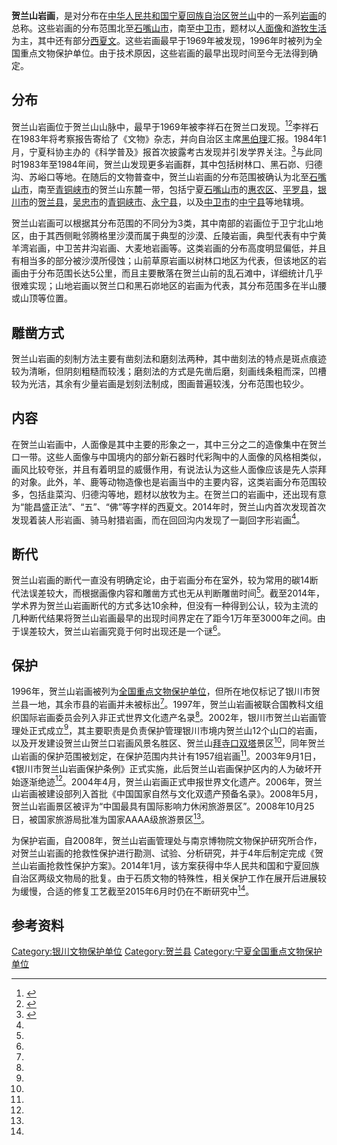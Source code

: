 {{文物保护单位
| 级别 = 全国
| 图片 = 贺兰山岩画太阳神.jpg
| 名称 = 贺兰山岩画
| 编号 = 4-193
| 分类 = 石窟寺及石刻
| 时代 = 
| 所在 = [[宁夏回族自治区|宁夏回族自治区]][[银川市|银川市]][[贺兰县|贺兰县]]
| 登录 = 1996年
| Cat = 宁夏全国重点文物保护单位
}}
'''贺兰山岩画'''，是对分布在[[中华人民共和国|中华人民共和国]][[宁夏回族自治区|宁夏回族自治区]][[贺兰山|贺兰山]]中的一系列[[岩画|岩画]]的总称。这些岩画的分布范围北至[[石嘴山市|石嘴山市]]，南至[[中卫市|中卫市]]，题材以[[臉|人面像]]和[[游牧|游牧]][[生活|生活]]为主，其中还有部分[[西夏文|西夏文]]。这些岩画最早于1969年被发现，1996年时被列为全国重点文物保护单位。由于技术原因，这些岩画的最早出现时间至今无法得到确定。

==分布==
贺兰山岩画位于贺兰山山脉中，最早于1969年被李祥石在贺兰口发现。<ref>{{Cite news |url=http://cpc.people.com.cn/n/2014/0408/c87228-24842039.html |title=贺兰山岩画：刻在石上的史诗--24小时滚动新闻-人民网 |accessdate=2021-11-23}}</ref><ref>{{Cite news |url=http://www.xinhuanet.com/mrdx/2017-08/04/c_136498259.htm |title=贺兰山岩画:远古人类“记事本”上的神秘故事_新华每日电讯 |accessdate=2021-11-23}}</ref>李祥石在1983年将考察报告寄给了《文物》杂志，并向自治区主席[[黑伯理|黑伯理]]汇报。1984年1月，宁夏科协主办的《科学普及》报首次披露考古发现并引发学界关注。<ref>{{Cite news |url=https://epaper.gmw.cn/gmrb/html/2015-01/08/nw.D110000gmrb_20150108_5-09.htm |title=李祥石：40余年对岩画情有独钟-光明日报-光明网 |accessdate=2021-11-23}}</ref>与此同时1983年至1984年间，贺兰山发现更多岩画群，其中包括树林口、黑石峁、归德沟、苏峪口等地{{r|two|page=144-146}}。在随后的文物普查中，贺兰山岩画的分布范围被确认为北至[[石嘴山市|石嘴山市]]，南至[[青铜峡市|青铜峡市]]的贺兰山东麓一带，包括宁夏[[石嘴山市|石嘴山市]]的[[惠农区|惠农区]]、[[平罗县|平罗县]]，[[银川市|银川市]]的[[贺兰县|贺兰县]]，[[吴忠市|吴忠市]]的[[青铜峡市|青铜峡市]]、[[永宁县|永宁县]]，以及[[中卫市|中卫市]]的[[中宁县|中宁县]]等地辖境{{r|one|page=32,34}}。

贺兰山岩画可以根据其分布范围的不同分为3类，其中南部的岩画位于卫宁北山地区，由于其西侧毗邻腾格里沙漠而属于典型的沙漠、丘陵岩画，典型代表有中宁黄羊湾岩画，中卫苦井沟岩画、大麦地岩画等。这类岩画的分布高度明显偏低，并且有相当多的部分被沙漠所侵蚀；山前草原岩画以树林口地区为代表，但该地区的岩画由于分布范围长达5公里，而且主要散落在贺兰山前的乱石滩中，详细统计几乎很难实现；山地岩画以贺兰口和黑石峁地区的岩画为代表，其分布范围多在半山腰或山顶等位置{{r|one|page=33-34}}{{r|two|page=144-146}}。

==雕凿方式==
贺兰山岩画的刻制方法主要有凿刻法和磨刻法两种，其中凿刻法的特点是斑点痕迹较为清晰，但阴刻粗糙而较浅；磨刻法的方式是先凿后磨，刻画线条粗而深，凹槽较为光洁，其余有少量岩画是划刻法制成，图画普遍较浅，分布范围也较少{{r|one|page=34}}{{r|two|page=148}}。
==内容==
在贺兰山岩画中，人面像是其中主要的形象之一，其中三分之二的造像集中在贺兰口一带。这些人面像与中国境内的部分新石器时代彩陶中的人面像的风格相类似，画风比较夸张，并且有着明显的威慑作用，有说法认为这些人面像应该是先人崇拜的对象{{r|one|page=32-33}}。此外，羊、鹿等动物造像也是岩画当中的主要内容，这类岩画分布范围较多，包括韭菜沟、归德沟等地，题材以放牧为主。在贺兰口的岩画中，还出现有意为“能昌盛正法”、“五”、“佛”等字样的西夏文{{r|two|page=146-148}}。2014年时，贺兰山内首次发现首次发现着装人形岩画、骑马射猎岩画，而在回回沟内发现了一副回字形岩画<ref name="three"/>。
==断代==
贺兰山岩画的断代一直没有明确定论，由于岩画分布在室外，较为常用的碳14断代法误差较大，而根据画像内容和雕凿方式也无从判断雕凿时间<ref name="nine"/>。截至2014年，学术界为贺兰山岩画断代的方式多达10余种，但没有一种得到公认，较为主流的几种断代结果将贺兰山岩画最早的出现时间界定在了距今1万年至3000年之间。由于误差较大，贺兰山岩画究竟于何时出现还是一个谜<ref name="ten"/>。

==保护==
1996年，贺兰山岩画被列为[[全国重点文物保护单位|全国重点文物保护单位]]，但所在地仅标记了银川市贺兰县一地，其余市县的岩画并未被标出<ref name="seven"/>。1997年，贺兰山岩画被联合国教科文组织国际岩画委员会列入非正式世界文化遗产名录<ref name="eight"/>。2002年，银川市贺兰山岩画管理处正式成立<ref name="six"/>，其主要职责是负责保护管理银川市境内贺兰山12个山口的岩画，以及开发建设贺兰山贺兰口岩画风景名胜区、贺兰山[[拜寺口双塔|拜寺口双塔]]景区<ref name="five"/>，同年贺兰山岩画的保护范围被划定，在保护范围内共计有1957组岩画<ref name="eleven"/>。2003年9月1日，《银川市贺兰山岩画保护条例》正式实施，此后贺兰山岩画保护区内的人为破坏开始逐渐绝迹<ref name="six"/>。2004年4月，贺兰山岩画正式申报世界文化遗产。2006年，贺兰山岩画被建设部列入首批《中国国家自然与文化双遗产预备名录》。2008年5月，贺兰山岩画景区被评为“中国最具有国际影响力休闲旅游景区”。2008年10月25日，被国家旅游局批准为国家AAAA级旅游景区<ref name="eight"/>。

为保护岩画，自2008年，贺兰山岩画管理处与南京博物院文物保护研究所合作，对贺兰山岩画的抢救性保护进行勘测、试验、分析研究，并于4年后制定完成《贺兰山岩画抢救性保护方案》。2014年1月，该方案获得中华人民共和国和宁夏回族自治区两级文物局的批复。由于石质文物的特殊性，相关保护工作在展开后进展较为缓慢，合适的修复工艺截至2015年6月时仍在不断研究中<ref name="four"/>。

==参考资料==
{{reflist|2|refs=
<ref name="one">{{Cite book | author = 陈兆复 | title = 古代岩画 | location = 北京 | publisher = 文物出版社 | date = 2002-02-01 | pages =248 | ISBN = 7-5010-1267-9 | accessdate = 2015-01-28 | quote = }}</ref>
<ref name="two">{{Cite book | author = 许成 | title = 宁夏考古史地研究论集 | location = 银川 | publisher = 宁夏人民出版社 | date = 2089-06-01 | pages =332 | ISBN = 7-227-00467-8 | accessdate = 2015-01-28 | quote = }}</ref>
<ref name="three">{{cite news |language = zh-cn |url = http://xibei.ifeng.com/nx/detail_2014_10/30/3084672_0.shtml |title = 宁夏贺兰山岩画又有重大发现 |publisher = 凤凰网西北频道 |date = 2014-10-30 |accessdate = 2015-02-09 |archive-date = 2016-03-03 |archive-url = https://web.archive.org/web/20160303194956/http://xibei.ifeng.com/nx/detail_2014_10/30/3084672_0.shtml |dead-url = yes }}</ref>
<ref name="four">{{cite news |language = zh-cn |url = http://www.china.com.cn/travel/txt/2015-05/30/content_35697261.htm |title = 宁夏贺兰山岩画召开抢救性保护项目技术咨询会 |publisher = 中国网 |date = 2015-05-30 |accessdate = 2015-05-30 |archive-date = 2020-05-18 |archive-url = https://web.archive.org/web/20200518165614/http://www.china.com.cn/travel/txt/2015-05/30/content_35697261.htm |dead-url = no }}</ref>
<ref name="five">{{cite news|language =zh-cn|url =http://www.hlsyh.cn/gljg/jgsz/|title =银川贺兰山岩画管理处|publisher =贺兰山岩画官网|date =2015-05-30|accessdate =2015-05-30|deadurl =yes|archiveurl =https://web.archive.org/web/20160303212956/http://www.hlsyh.cn/gljg/jgsz/|archivedate =2016-03-03}}</ref>
<ref name="six">{{cite news |language = zh-cn |url = http://finance.ifeng.com/roll/20120906/6994519.shtml |title = 《银川市贺兰山岩画保护条例》实施10年 岩画保护区人为破坏活动绝迹 |publisher = 凤凰网 |date = 2012-09-06 |accessdate = 2015-05-30 |archive-date = 2020-05-18 |archive-url = https://web.archive.org/web/20200518165626/http://finance.ifeng.com/roll/20120906/6994519.shtml |dead-url = no }}</ref>
<ref name="seven">{{cite news |language = zh-cn |url = http://www.ncha.gov.cn/art/2014/5/20/art_1647_50356.html |title = 国务院关于公布第四批全国重点文物保护单位的通知 |publisher = 中华人民共和国国家文物局 |date = 2012-09-06 |accessdate = 2015-05-30 |archive-url = https://web.archive.org/web/20150924114548/http://www.sach.gov.cn/art/2014/5/20/art_1647_50356.html |archive-date = 2015-09-24 |dead-url = yes }}</ref>
<ref name="eight">{{cite journal zh |author=曹海燕 |date=2010-11 |title=从文献学研究视角看宁夏贺兰山岩画的发展 |journal=图书馆工作与研究 |volume= |issue= |pages=67-70 |id= |url= |accessdate=2015-01-28 |quote= }}</ref>
<ref name="nine">{{cite journal zh |author=刘贻清 |date=1991-6 |title=贺兰山岩画的断代问题 |journal=宁夏社会科学 |volume= |issue= |pages=15-17 |id= |url= |accessdate=2015-01-28 |quote= }}</ref>
<ref name="ten">{{cite news |language = zh-cn |url = http://news.163.com/11/0308/09/6UK5SBTP00014AED.html |title = 贺兰山岩画，你究竟多少岁？ |publisher = 网易新闻 |date = 2011-03-08 |accessdate = 2015-05-30 |archive-url = https://web.archive.org/web/20150530142612/http://news.163.com/11/0308/09/6UK5SBTP00014AED.html |archive-date = 2015-05-30 |dead-url = yes }}</ref>
<ref name="eleven">{{cite news|language = zh-cn|url = http://news.xinhuanet.com/newscenter/2002-12/05/content_650333.htm|title = 宁夏把贺兰山1957组岩画划入文物保护范围|publisher = 新华网闻|date = 2002-12-05|accessdate = 2015-05-30|deadurl = yes|archiveurl = https://web.archive.org/web/20030225235821/http://news.xinhuanet.com/newscenter/2002-12/05/content_650333.htm|archivedate = 2003-02-25}}</ref>

}}
{{宁夏全国重点文物保护单位}}
[[Category:银川文物保护单位|Category:银川文物保护单位]]
[[Category:贺兰县|Category:贺兰县]]
[[Category:宁夏全国重点文物保护单位|Category:宁夏全国重点文物保护单位]]